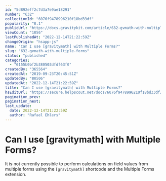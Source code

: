 ```yaml
---
id: "5d892eff2c7d3a7e9ae18291"
number: "632"
collectionId: "6076f9478996210f18bd33df"
popularity: "0.1"
publicUrl: "https://docs.gravitykit.com/article/632-gvmath-with-multiple-forms"
viewCount: "1056"
lastPublishedAt: "2022-12-14T21:22:59Z"
changeOrigin: "hsapp-js"
name: "Can I use [gravitymath] with Multiple Forms?"
slug: "632-gvmath-with-multiple-forms"
status: "published"
categories: 
  - "6155b0bf2b380503dfdf63f0"
createdBy: "365564"
createdAt: "2019-09-23T20:45:51Z"
updatedBy: "80506"
updatedAt: "2022-12-14T21:22:59Z"
title: "Can I use [gravitymath] with Multiple Forms?"
hsEditUrl: "https://secure.helpscout.net/docs/6076f9478996210f18bd33df/article/5d892eff2c7d3a7e9ae18291"
pagination_prev: 
pagination_next: 
last_update:
  date: 2022-12-14T21:22:59Z
  author: "Rafael Ehlers"
---
```


# Can I use [gravitymath] with Multiple Forms?

It is not currently possible to perform calculations on field values from multiple forms using the `[gravitymath]` shortcode and the Multiple Forms extension.